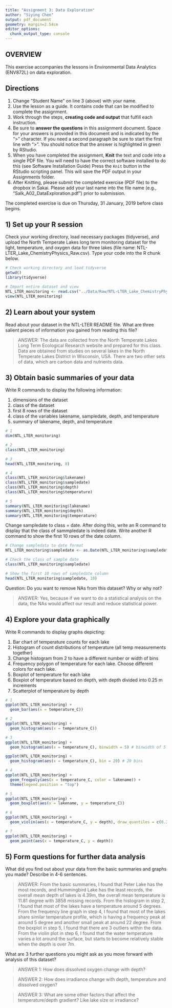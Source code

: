 ```yaml
---
title: "Assignment 3: Data Exploration"
author: "Siying Chen"
output: pdf_document
geometry: margin=2.54cm
editor_options: 
  chunk_output_type: console
---
```


## OVERVIEW

This exercise accompanies the lessons in Environmental Data Analytics (ENV872L) on data exploration. 

## Directions
1. Change "Student Name" on line 3 (above) with your name.
2. Use the lesson as a guide. It contains code that can be modified to complete the assignment.
3. Work through the steps, **creating code and output** that fulfill each instruction.
4. Be sure to **answer the questions** in this assignment document.
Space for your answers is provided in this document and is indicated by the ">" character.
If you need a second paragraph be sure to start the first line with ">".
You should notice that the answer is highlighted in green by RStudio. 
6. When you have completed the assignment, **Knit** the text and code into a single PDF file.
You will need to have the correct software installed to do this (see Software Installation Guide)
Press the `Knit` button in the RStudio scripting panel.
This will save the PDF output in your Assignments folder.
8. After Knitting, please submit the completed exercise (PDF file) to the dropbox in Sakai. Please add your last name into the file name (e.g., "Salk_A02_DataExploration.pdf") prior to submission.

The completed exercise is due on Thursday, 31 January, 2019 before class begins.

## 1) Set up your R session

Check your working directory, load necessary packages (tidyverse), and upload the North Temperate Lakes long term monitoring dataset for the light, temperature, and oxygen data for three lakes (file name: NTL-LTER_Lake_ChemistryPhysics_Raw.csv). Type your code into the R chunk below.
```r
# Check working directory and load tidyverse
getwd()
library(tidyverse)

# Import entire dataset and view
NTL_LTER_monitoring <- read.csv("../Data/Raw/NTL-LTER_Lake_ChemistryPhysics_Raw.csv")
view(NTL_LTER_monitoring)
```

## 2) Learn about your system

Read about your dataset in the NTL-LTER README file. What are three salient pieces of information you gained from reading this file?

> ANSWER: The data are collected from the North Temperate Lakes Long Term Ecological Research website and prepared for this class. Data are obtained from studies on several lakes in the North Temperate Lakes District in Wisconsin, USA. There are two other sets of data, which are carbon data and nutrients data.

## 3) Obtain basic summaries of your data

Write R commands to display the following information: 

1. dimensions of the dataset
2. class of the dataset
3. first 8 rows of the dataset
4. class of the variables lakename, sampledate, depth, and temperature
5. summary of lakename, depth, and temperature

```r
# 1
dim(NTL_LTER_monitoring)

# 2
class(NTL_LTER_monitoring)

# 3
head(NTL_LTER_monitoring, 8)

# 4
class(NTL_LTER_monitoring$lakename)
class(NTL_LTER_monitoring$sampledate)
class(NTL_LTER_monitoring$depth)
class(NTL_LTER_monitoring$temperature)

# 5
summary(NTL_LTER_monitoring$lakename)
summary(NTL_LTER_monitoring$depth)
summary(NTL_LTER_monitoring$temperature)
```

Change sampledate to class = date. After doing this, write an R command to display that the class of sammpledate is indeed date. Write another R command to show the first 10 rows of the date column. 

```r
# Change sampledata to date format
NTL_LTER_monitoring$sampledate <- as.Date(NTL_LTER_monitoring$sampledate, format = "%m/%d/%y") 

# Check the class of sample date
class(NTL_LTER_monitoring$sampledate)

# Show the first 10 rows of sampledate column
head(NTL_LTER_monitoring$sampledate, 10)
```

Question: Do you want to remove NAs from this dataset? Why or why not?

> ANSWER: Yes, because if we want to do a statistical analysis on the data, the NAs would affect our result and reduce statistical power.


## 4) Explore your data graphically

Write R commands to display graphs depicting: 

1. Bar chart of temperature counts for each lake
2. Histogram of count distributions of temperature (all temp measurements together)
3. Change histogram from 2 to have a different number or width of bins
4. Frequency polygon of temperature for each lake. Choose different colors for each lake.
5. Boxplot of temperature for each lake
6. Boxplot of temperature based on depth, with depth divided into 0.25 m increments
7. Scatterplot of temperature by depth

```r
# 1
ggplot(NTL_LTER_monitoring) + 
  geom_bar(aes(x = temperature_C))

# 2
ggplot(NTL_LTER_monitoring) +
  geom_histogram(aes(x = temperature_C))

# 3
ggplot(NTL_LTER_monitoring) +
  geom_histogram(aes(x = temperature_C), binwidth = 5) # binwidth of 5

ggplot(NTL_LTER_monitoring) +
  geom_histogram(aes(x = temperature_C), bin = 20) # 20 bins

# 4
ggplot(NTL_LTER_monitoring) +
  geom_freqpoly(aes(x = temperature_C, color = lakename)) +
  theme(legend.position = "top")

# 5
ggplot(NTL_LTER_monitoring) +
  geom_boxplot(aes(x = lakename, y = temperature_C))

# 6
ggplot(NTL_LTER_monitoring) +
  geom_violin(aes(x = temperature_C, y = depth), draw_quantiles = c(0.25, 0.5, 0.75))

# 7 
ggplot(NTL_LTER_monitoring) +
  geom_point(aes(x = temperature_C, y = depth))
```
## 5) Form questions for further data analysis

What did you find out about your data from the basic summaries and graphs you made? Describe in 4-6 sentences.

> ANSWER: From the basic summaries, I found that Peter Lake has the most records, and Hummingbird Lake has the least records, the overall mean depth of lakes is 4.39m, the overall mean temperature is 11.81 degree with 3858 missing records. From the histogram in step 2, I found that most of the lakes have a temperature around 5 degrees. From the frequency line graph in step 4, I found that most of the lakes share similar temperature profile, which is having a frequency peak at around 5 degree and another small peak at around 22 degree. From the boxplot in step 5, I found that there are 3 outliers within the data. From the violin plot in step 6, I found that the water temperature varies a lot around the surface, but starts to become relatively stable when the depth is over 7m.

What are 3 further questions you might ask as you move forward with analysis of this dataset?

> ANSWER 1: How does dissolved oxygen change with depth?

> ANSWER 2: How does irradiance change with depth, temperature and dissolved oxygen?

> ANSWER 3: What are some other factors that affect the temperature/depth gradient? Like lake size or irradiance?
